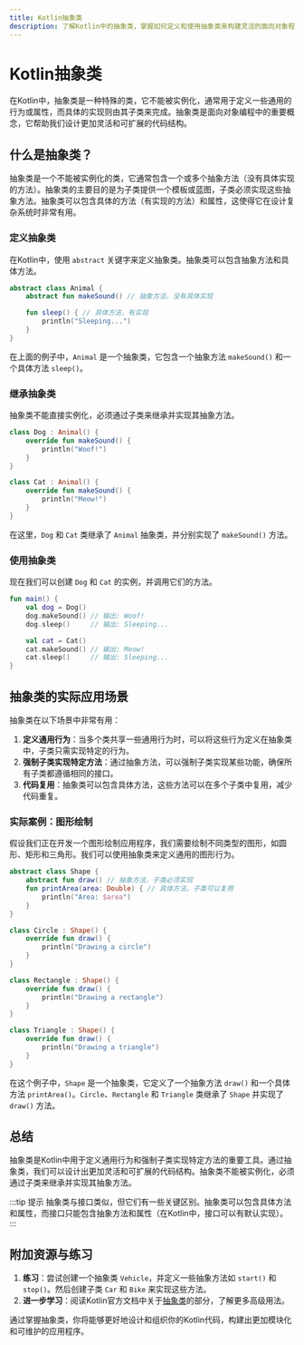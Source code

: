 ```yaml
---
title: Kotlin抽象类
description: 了解Kotlin中的抽象类，掌握如何定义和使用抽象类来构建灵活的面向对象程序。
---
```


# Kotlin抽象类

在Kotlin中，抽象类是一种特殊的类，它不能被实例化，通常用于定义一些通用的行为或属性，而具体的实现则由其子类来完成。抽象类是面向对象编程中的重要概念，它帮助我们设计更加灵活和可扩展的代码结构。

## 什么是抽象类？

抽象类是一个不能被实例化的类，它通常包含一个或多个抽象方法（没有具体实现的方法）。抽象类的主要目的是为子类提供一个模板或蓝图，子类必须实现这些抽象方法。抽象类可以包含具体的方法（有实现的方法）和属性，这使得它在设计复杂系统时非常有用。

### 定义抽象类

在Kotlin中，使用 `abstract` 关键字来定义抽象类。抽象类可以包含抽象方法和具体方法。

```kotlin
abstract class Animal {
    abstract fun makeSound() // 抽象方法，没有具体实现

    fun sleep() { // 具体方法，有实现
        println("Sleeping...")
    }
}
```

在上面的例子中，`Animal` 是一个抽象类，它包含一个抽象方法 `makeSound()` 和一个具体方法 `sleep()`。

### 继承抽象类

抽象类不能直接实例化，必须通过子类来继承并实现其抽象方法。

```kotlin
class Dog : Animal() {
    override fun makeSound() {
        println("Woof!")
    }
}

class Cat : Animal() {
    override fun makeSound() {
        println("Meow!")
    }
}
```

在这里，`Dog` 和 `Cat` 类继承了 `Animal` 抽象类，并分别实现了 `makeSound()` 方法。

### 使用抽象类

现在我们可以创建 `Dog` 和 `Cat` 的实例，并调用它们的方法。

```kotlin
fun main() {
    val dog = Dog()
    dog.makeSound() // 输出: Woof!
    dog.sleep()     // 输出: Sleeping...

    val cat = Cat()
    cat.makeSound() // 输出: Meow!
    cat.sleep()     // 输出: Sleeping...
}
```

## 抽象类的实际应用场景

抽象类在以下场景中非常有用：

1. **定义通用行为**：当多个类共享一些通用行为时，可以将这些行为定义在抽象类中，子类只需实现特定的行为。
2. **强制子类实现特定方法**：通过抽象方法，可以强制子类实现某些功能，确保所有子类都遵循相同的接口。
3. **代码复用**：抽象类可以包含具体方法，这些方法可以在多个子类中复用，减少代码重复。

### 实际案例：图形绘制

假设我们正在开发一个图形绘制应用程序，我们需要绘制不同类型的图形，如圆形、矩形和三角形。我们可以使用抽象类来定义通用的图形行为。

```kotlin
abstract class Shape {
    abstract fun draw() // 抽象方法，子类必须实现
    fun printArea(area: Double) { // 具体方法，子类可以复用
        println("Area: $area")
    }
}

class Circle : Shape() {
    override fun draw() {
        println("Drawing a circle")
    }
}

class Rectangle : Shape() {
    override fun draw() {
        println("Drawing a rectangle")
    }
}

class Triangle : Shape() {
    override fun draw() {
        println("Drawing a triangle")
    }
}
```

在这个例子中，`Shape` 是一个抽象类，它定义了一个抽象方法 `draw()` 和一个具体方法 `printArea()`。`Circle`、`Rectangle` 和 `Triangle` 类继承了 `Shape` 并实现了 `draw()` 方法。

## 总结

抽象类是Kotlin中用于定义通用行为和强制子类实现特定方法的重要工具。通过抽象类，我们可以设计出更加灵活和可扩展的代码结构。抽象类不能被实例化，必须通过子类来继承并实现其抽象方法。

:::tip 提示
抽象类与接口类似，但它们有一些关键区别。抽象类可以包含具体方法和属性，而接口只能包含抽象方法和属性（在Kotlin中，接口可以有默认实现）。
:::

## 附加资源与练习

1. **练习**：尝试创建一个抽象类 `Vehicle`，并定义一些抽象方法如 `start()` 和 `stop()`。然后创建子类 `Car` 和 `Bike` 来实现这些方法。
2. **进一步学习**：阅读Kotlin官方文档中关于[抽象类](https://kotlinlang.org/docs/classes.html#abstract-classes)的部分，了解更多高级用法。

通过掌握抽象类，你将能够更好地设计和组织你的Kotlin代码，构建出更加模块化和可维护的应用程序。